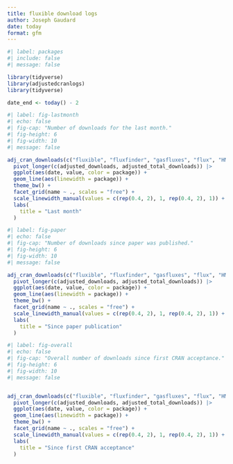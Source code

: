 ```yaml
---
title: fluxible download logs
author: Joseph Gaudard
date: today
format: gfm
---
```


```r
#| label: packages
#| include: false
#| message: false

library(tidyverse)
library(adjustedcranlogs)
library(tidyverse)

date_end <- today() - 2
```

```r
#| label: fig-lastmonth
#| echo: false
#| fig-cap: "Number of downloads for the last month."
#| fig-height: 6
#| fig-width: 10
#| message: false

adj_cran_downloads(c("fluxible", "fluxfinder", "gasfluxes", "flux", "HMR", "licoread"), "last-month") |>
  pivot_longer(c(adjusted_downloads, adjusted_total_downloads)) |>
  ggplot(aes(date, value, color = package)) +
  geom_line(aes(linewidth = package)) +
  theme_bw() +
  facet_grid(name ~ ., scales = "free") +
  scale_linewidth_manual(values = c(rep(0.4, 2), 1, rep(0.4, 2), 1)) +
  labs(
    title = "Last month"
  )

```

```r
#| label: fig-paper
#| echo: false
#| fig-cap: "Number of downloads since paper was published."
#| fig-height: 6
#| fig-width: 10
#| message: false

adj_cran_downloads(c("fluxible", "fluxfinder", "gasfluxes", "flux", "HMR", "licoread"), from = "2025-09-25", to = date_end) |>
  pivot_longer(c(adjusted_downloads, adjusted_total_downloads)) |>
  ggplot(aes(date, value, color = package)) +
  geom_line(aes(linewidth = package)) +
  theme_bw() +
  facet_grid(name ~ ., scales = "free") +
  scale_linewidth_manual(values = c(rep(0.4, 2), 1, rep(0.4, 2), 1)) +
  labs(
    title = "Since paper publication"
  )

```

```r
#| label: fig-overall
#| echo: false
#| fig-cap: "Overall number of downloads since first CRAN acceptance."
#| fig-height: 6
#| fig-width: 10
#| message: false


adj_cran_downloads(c("fluxible", "fluxfinder", "gasfluxes", "flux", "HMR", "licoread"), from = "2024-08-27", to = date_end) |>
  pivot_longer(c(adjusted_downloads, adjusted_total_downloads)) |>
  ggplot(aes(date, value, color = package)) +
  geom_line(aes(linewidth = package)) +
  theme_bw() +
  facet_grid(name ~ ., scales = "free") +
  scale_linewidth_manual(values = c(rep(0.4, 2), 1, rep(0.4, 2), 1)) +
  labs(
    title = "Since first CRAN acceptance"
  )

```